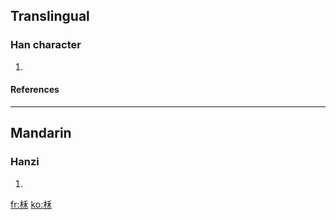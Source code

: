 ==Translingual==
===Han character===
{{Han char|rn=75|rad=木|as=05|sn=9|four=|canj=木竹木 (DHD)}}
# {{defn|Han|sort=木05}}
====References====
{{Han ref|kx=0518.120|dkj=14607|dj=0906.120|hdz=21184.090|uh=67C7|ud=26567}}

----
==Mandarin==
===Hanzi===
{{cmn-hanzi|pin=[[hé]] ([[he2]])|wg=ho<sup>2</sup>}}
# {{defn|Mandarin}}

[[fr:柇]]
[[ko:柇]]